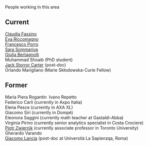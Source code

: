 People working in this area

## Current

[Claudia Fassino](https://www.dima.unige.it/~fassino/)\
<!-- Ricercatrice di Analisi Numerica\ -->
<!-- [fassino at dima.unige.it](mailto:fassino%20at%20dima.unige.it) -->
[Eva Riccomagno](https://www.dima.unige.it/~riccomag/)\
<!-- Professor of Statistics\ -->
<!-- President Consortium IANUA\ -->
<!-- [riccomag at dima.unige.it](mailto:riccomag%20at%20dima.unige.it) -->
[Francesco Porro](https://rubrica.unige.it/personale/UkJAU1lp)\
<!-- Professor of Statistics\ -->
<!-- [porro at dima.unige.it](mailto:porro%20at%20dima.unige.it) -->
[Sara Sommariva](https://www.dima.unige.it/~sommariva/)\
<!-- Ricercatore a tempo determinato\ -->
<!-- [sara.sommariva at unige.it](mailto:sara.sommariva%20at%20unige.it) -->
[Giulia Bertagnolli](https://gbertagnolli.github.io)\
<!-- Ricercatore a tempo determinato\ -->
<!-- [bertagnolli at dima.unige.it](mailto:bertagnolli%20at%20dima.unige.it) -->
Muhammad Shoaib (PhD student)\
[Jack Storror Carter](https://jackstorrorcarter.github.io/) (post-doc)\
Orlando Marigliano (Marie Skłodowska-Curie Fellow)\

## Former

Maria Piera Rogantin\  
Ivano Repetto\
Federico Carli (currently in Axpo Italia)\
Elena Pesce (currently in AXA XL)\
Giacomo Siri (currently in Dompé)\
Eleonora Saggini (currently math teacher at Gastaldi-Abba)\
Virginia Pirino (currently senior analytics specialist in Costa Crociere)\
[Piotr Zwiernik](https://pzwiernik.github.io/) (currently associate professor in Toronto University)\
Gherardo Varando\
[Giacomo Lancia](https://www.sbai.uniroma1.it/users/lancia-giacomo) (post-doc at Università La Sapienzqa, Roma)\


  